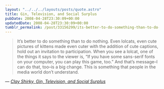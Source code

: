 ```yaml
---
layout: "../../../layouts/posts/quote.astro"
title: Gin, Television, and Social Surplus
pubDate: 2008-04-28T23:30:09+00:00
updatedDate: 2008-04-28T23:30:09+00:00
tumblr_permalink: /post/33156299/its-better-to-do-something-than-to-do-nothing
---
```


> It&rsquo;s better to do something than to do nothing. Even lolcats, even cute pictures of kittens made even cuter with the addition of cute captions, hold out an invitation to participation. When you see a lolcat, one of the things it says to the viewer is, &ldquo;If you have some sans-serif fonts on your computer, you can play this game, too.&rdquo; And that&rsquo;s message&ndash;I can do that, too&ndash;is a big change. This is something that people in the media world don&rsquo;t understand.

— <cite>[Clay Shirky, _Gin, Television, and Social Surplus_](http://www.herecomeseverybody.org/2008/04/looking-for-the-mouse.html)</cite>
